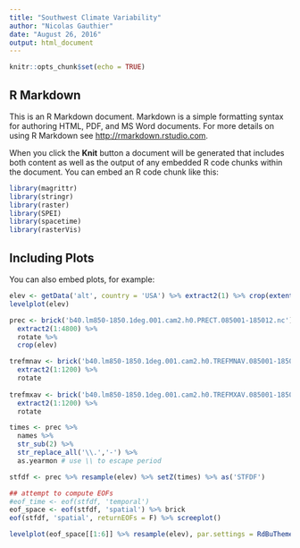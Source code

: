 ```yaml
---
title: "Southwest Climate Variability"
author: "Nicolas Gauthier"
date: "August 26, 2016"
output: html_document
---
```


```r
knitr::opts_chunk$set(echo = TRUE)
```

## R Markdown

This is an R Markdown document. Markdown is a simple formatting syntax for authoring HTML, PDF, and MS Word documents. For more details on using R Markdown see <http://rmarkdown.rstudio.com>.

When you click the **Knit** button a document will be generated that includes both content as well as the output of any embedded R code chunks within the document. You can embed an R code chunk like this:

```r
library(magrittr)
library(stringr)
library(raster)
library(SPEI)
library(spacetime)
library(rasterVis)
```

## Including Plots

You can also embed plots, for example:

```r
elev <- getData('alt', country = 'USA') %>% extract2(1) %>% crop(extent(c(-113, -106, 31, 38)))
levelplot(elev)
```



```r
prec <- brick('b40.lm850-1850.1deg.001.cam2.h0.PRECT.085001-185012.nc') %>% 
  extract2(1:4800) %>% 
  rotate %>%
  crop(elev)

trefmnav <- brick('b40.lm850-1850.1deg.001.cam2.h0.TREFMNAV.085001-185012.nc') %>%
  extract2(1:1200) %>%
  rotate
  
trefmxav <- brick('b40.lm850-1850.1deg.001.cam2.h0.TREFMXAV.085001-185012.nc') %>%
  extract2(1:1200) %>%
  rotate
```

```r
times <- prec %>% 
  names %>% 
  str_sub(2) %>% 
  str_replace_all('\\.','-') %>% 
  as.yearmon # use \\ to escape period
```

```r
stfdf <- prec %>% resample(elev) %>% setZ(times) %>% as('STFDF')
```


```r
## attempt to compute EOFs
#eof_time <- eof(stfdf, 'temporal')
eof_space <- eof(stfdf, 'spatial') %>% brick
eof(stfdf, 'spatial', returnEOFs = F) %>% screeplot()
```

```r
levelplot(eof_space[[1:6]] %>% resample(elev), par.settings = RdBuTheme())
```


